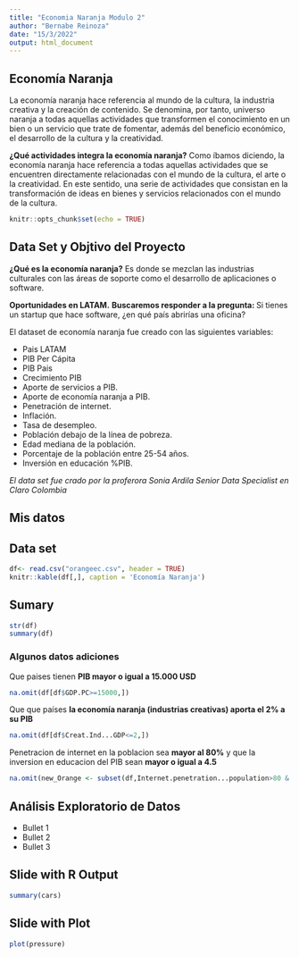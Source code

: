 ```yaml
---
title: "Economia Naranja Modulo 2"
author: "Bernabe Reinoza"
date: "15/3/2022"
output: html_document
---
```

## Economía Naranja {.smaller}
La economía naranja hace referencia al mundo de la cultura, la industria creativa y la creación de contenido. Se denomina, por tanto, universo naranja a todas aquellas actividades que transformen el conocimiento en un bien o un servicio que trate de fomentar, además del beneficio económico, el desarrollo de la cultura y la creatividad.

**¿Qué actividades integra la economía naranja?** 
Como íbamos diciendo, la economía naranja hace referencia a todas aquellas actividades que se encuentren directamente relacionadas con el mundo de la cultura, el arte o la creatividad. En este sentido, una serie de actividades que consistan en la transformación de ideas en bienes y servicios relacionados con el mundo de la cultura.


```r
knitr::opts_chunk$set(echo = TRUE)
```

## Data Set y Objtivo del Proyecto {.smaller}

**¿Qué es la economía naranja?**
Es donde se mezclan las industrias culturales con las áreas de soporte como el desarrollo de aplicaciones o software.

**Oportunidades en LATAM.**
**Buscaremos responder a la pregunta: **
Si tienes un startup que hace software, ¿en qué país abrirías una oficina?

El dataset de economía naranja fue creado con las siguientes variables:

- Pais LATAM
- PIB Per Cápita
- PIB Pais
- Crecimiento PIB
- Aporte de servicios a PIB.
- Aporte de economía naranja a PIB.
- Penetración de internet.
- Inflación.
- Tasa de desempleo.
- Población debajo de la línea de pobreza.
- Edad mediana de la población.
- Porcentaje de la población entre 25-54 años.
- Inversión en educación %PIB.

*El data set fue crado por la proferora Sonia Ardila Senior Data Specialist en Claro Colombia* 

## Mis datos


## Data set

```r

df<- read.csv("orangeec.csv", header = TRUE)
knitr::kable(df[,], caption = 'Economía Naranja')

```
## Sumary
```r
str(df)
summary(df)

```
### Algunos datos adiciones

Que paises tienen **PIB mayor o igual a 15.000 USD**
```r
na.omit(df[df$GDP.PC>=15000,])

```

Que que países **la economía naranja (industrias creativas) aporta el 2% a su PIB**
```r
na.omit(df[df$Creat.Ind...GDP<=2,])

```

Penetracion de internet en la poblacion sea **mayor al 80%** y que la inversion en educacion del PIB sean **mayor o igual a 4.5**

```r
na.omit(new_Orange <- subset(df,Internet.penetration...population>80 & Education.invest...GDP>=4.5,select=c(Country,Creat.Ind...GDP,Internet.penetration...population)))
```


## Análisis Exploratorio de Datos

- Bullet 1
- Bullet 2
- Bullet 3

## Slide with R Output

```r
summary(cars)
```

## Slide with Plot

```r
plot(pressure)
```

